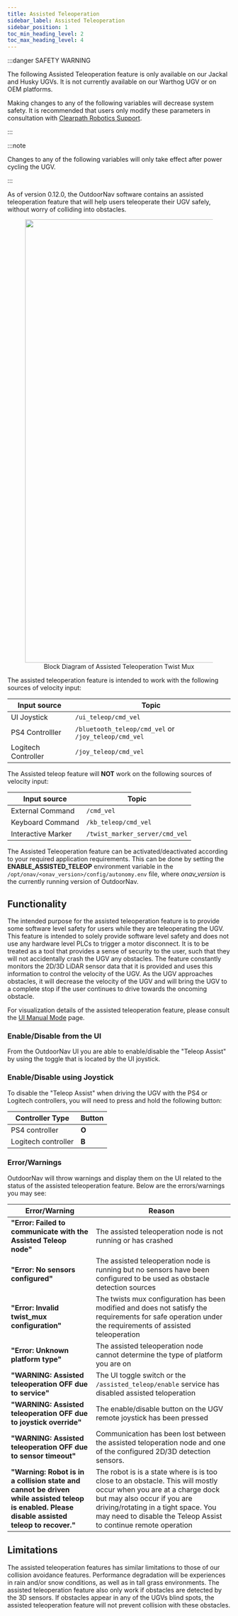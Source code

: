 ---
title: Assisted Teleoperation
sidebar_label: Assisted Teleoperation
sidebar_position: 1
toc_min_heading_level: 2
toc_max_heading_level: 4
---

:::danger SAFETY WARNING

The following Assisted Teleoperation feature is only available on our Jackal and Husky UGVs. It is not currently
available on our Warthog UGV or on OEM platforms.

Making changes to any of the following variables will decrease system safety. It is recommended that users
only modify these parameters in consultation with [Clearpath Robotics Support](../support.mdx).

:::

:::note

Changes to any of the following variables will only take effect after power cycling the UGV.

:::


As of version 0.12.0, the OutdoorNav software contains an assisted teleoperation feature that will help users
teleoperate their UGV safely, without worry of colliding into obstacles.

<center>
  <figure>
    <img
      src="/img/outdoornav_images/assisted_teleop_twist_mux.png"
      width="1000"
    />
    <figcaption>Block Diagram of Assisted Teleoperation Twist Mux</figcaption>
  </figure>
</center>


The assisted teleoperation feature is intended to work with the following sources of velocity input:

| Input source | Topic  |
|--------------|--------|
| UI Joystick         | `/ui_teleop/cmd_vel` |
| PS4 Controlller     | `/bluetooth_teleop/cmd_vel` or `/joy_teleop/cmd_vel`|
| Logitech Controller | `/joy_teleop/cmd_vel` | 


The Assisted teleop feature will **NOT** work on the following sources of velocity input:

| Input source | Topic |
|--------------|-------|
| External Command   | `/cmd_vel` |
| Keyboard Command   | `/kb_teleop/cmd_vel` |
| Interactive Marker | `/twist_marker_server/cmd_vel` |

The Assisted Teleoperation feature can be activated/deactivated according to your required application requirements.
This can be done by setting the **ENABLE_ASSISTED_TELEOP** environment variable in the 
`/opt/onav/<onav_version>/config/autonomy.env` file, where *onav_version*
is the currently running version of OutdoorNav.

## Functionality

The intended purpose for the assisted teleoperation feature is to provide some software level safety for users while they are teleoperating the UGV.
This feature is intended to solely provide software level safety and does not use any hardware level PLCs to trigger a motor disconnect. It is to be
treated as a tool that provides a sense of security to the user, such that they will not accidentally crash the UGV any obstacles. The feature
constantly monitors the 2D/3D LiDAR sensor data that it is provided and uses this information to control the velocity of the UGV. As the UGV 
approaches obstacles, it will decrease the velocity of the UGV and will bring the UGV to a complete stop if the user continues to drive 
towards the oncoming obstacle.

For visualization details of the assisted teleoperation feature, please consult the [UI Manual Mode](../web_user_interface/ui_manual_mode.mdx) page.

### Enable/Disable from the UI

From the OutdoorNav UI you are able to enable/disable the "Teleop Assist" by using the toggle that is located by the UI joystick.

### Enable/Disable using Joystick

To disable the "Teleop Assist" when driving the UGV with the PS4 or Logitech controllers, you will need to press and hold the following button:

| Controller Type  | Button |
|--------------|-------|
| PS4 controller   | **O** |
| Logitech controller   | **B** |

### Error/Warnings

OutdoorNav will throw warnings and display them on the UI related to the status of the assisted teleoperation feature.
Below are the errors/warnings you may see:

| Error/Warning | Reason |
|---------------|--------|
| **"Error: Failed to communicate with the Assisted Teleop node"** | The assisted teleoperation node is not running or has crashed |
| **"Error: No sensors configured"**  | The assisted teleoperation node is running but no sensors have been configured to be used as obstacle detection sources |
| **"Error: Invalid twist_mux configuration"** | The twists mux configuration has been modified and does not satisfy the requirements for safe operation under the requirements of assisted teleoperation  |
| **"Error: Unknown platform type"** | The assisted teleoperation node cannot determine the type of platform you are on |
| **"WARNING: Assisted teleoperation OFF due to service"** | The UI toggle switch or the `/assisted_teleop/enable` service has disabled assisted teloperation |
| **"WARNING: Assisted teleoperation OFF due to joystick override"** | The enable/disable button on the UGV remote joystick has been pressed |
| **"WARNING: Assisted teleoperation OFF due to sensor timeout"** | Communication has been lost between the assisted teloperation node and one of the configured 2D/3D detection sensors. |
| **"Warning: Robot is in a collision state and cannot be driven while assisted teleop is enabled. Please disable assisted teleop to recover."** | The robot is is a state where is is too close to an obstacle. This will mostly occur when you are at a charge dock but may also occur if you are driving/rotating in a tight space. You may need to disable the Teleop Assist to continue remote operation |


## Limitations

The assisted teleoperation features has similar limitations to those of our collision avoidance features. 
Performance degradation will be experiences in rain and/or snow conditions, as well as in tall grass environments.
The assisted teleoperation feature also only work if obstacles are detected by the 3D sensors. If obstacles appear
in any of the UGVs blind spots, the assisted teleoperation feature will not prevent collision with these obstacles.
